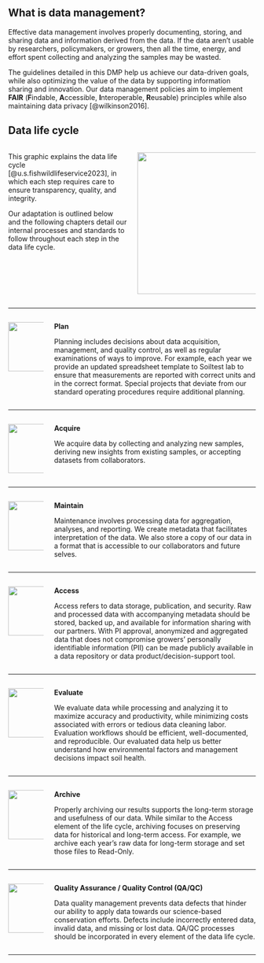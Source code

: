 ## What is data management? {#sec-data-management}

Effective data management involves properly documenting, storing, and sharing 
data and information derived from the data. If the data aren't usable
by researchers, policymakers, or growers, then all the time, energy, and effort
spent collecting and analyzing the samples may be wasted.

The guidelines detailed in this DMP help us achieve our data-driven goals, while
also optimizing the value of the data by supporting information sharing and
innovation. Our data management policies aim to implement **FAIR**
(**F**indable, **A**ccessible, **I**nteroperable, **R**eusable) principles while
also maintaining data privacy [@wilkinson2016].

## Data life cycle

::: columns
::: {.column style="width: 50%"}
This graphic explains the data life cycle [@u.s.fishwildlifeservice2023], in
which each step requires care to ensure transparency, quality, and integrity.

Our adaptation is outlined below and the following chapters detail our internal processes and standards to follow
throughout each step in the data life cycle.
:::

::: {.column style="width: 50%"}
[![](images/fws-data-lifecycle.png){fig-align="left"
width="3in"}](https://www.fws.gov/program/data-management/data-management-life-cycle)
:::
:::

----

::: columns
::: {.column style="width: 15%"}
![](images/fws-plan.png){width="100"}
:::

::: {.column style="width: 85%"}
**Plan**

Planning includes decisions about data acquisition, management, and quality control, as well as regular examinations of ways to improve. For example, each year we provide an updated spreadsheet template to Soiltest lab to ensure that measurements are reported with correct units and in the correct format. Special projects that deviate from our standard operating procedures require additional planning.
:::
:::

----

::: columns
::: {.column style="width: 15%"}
![](images/fws-acquire.png){width="100"}
:::

::: {.column style="width: 85%"}
**Acquire**

We acquire data by collecting and analyzing new samples, deriving new insights from existing samples, or accepting datasets from collaborators.
:::
:::

----

::: columns
::: {.column style="width: 15%"}
![](images/fws-maintain.png){width="100"}
:::

::: {.column style="width: 85%"}
**Maintain**

Maintenance involves processing data for aggregation, analyses, and reporting. We create metadata that facilitates interpretation of the data. We also store a copy of our data in a format that is accessible to our collaborators and future selves.
:::
:::

----

::: columns
::: {.column style="width: 15%"}
![](images/fws-access.png){width="100"}
:::

::: {.column style="width: 85%"}
**Access**

Access refers to data storage, publication, and security. Raw and processed data with accompanying metadata should be stored, backed up, and available for information sharing with our partners. With PI approval, anonymized and aggregated data that does not compromise growers’ personally identifiable information (PII) can be made publicly available in a data repository or data product/decision-support tool.
:::
:::

----

::: columns
::: {.column style="width: 15%"}
![](images/fws-evaluate.png){width="100"}
:::

::: {.column style="width: 85%"}
**Evaluate**

We evaluate data while processing and analyzing it to maximize accuracy and productivity, while minimizing costs associated with errors or tedious data cleaning labor. Evaluation workflows should be efficient, well-documented, and reproducible. Our evaluated data help us better understand how environmental factors and management decisions impact soil health.
:::
:::

----

::: columns
::: {.column style="width: 15%"}
![](images/fws-archive.png){width="100"}
:::

::: {.column style="width: 85%"}
**Archive**

Properly archiving our results supports the long-term storage and usefulness of our data. While similar to the Access element of the life cycle, archiving focuses on preserving data for historical and long-term access. For example, we archive each year’s raw data for long-term storage and set those files to Read-Only.
:::
:::

----

::: columns
::: {.column style="width: 15%"}
![](images/fws-qa-qc.png){width="100"}
:::

::: {.column style="width: 85%"}
**Quality Assurance / Quality Control (QA/QC)**

Data quality management prevents data defects that hinder our ability to apply data towards our science-based conservation efforts. Defects include incorrectly entered data, invalid data, and missing or lost data. QA/QC processes should be incorporated in every element of the data life cycle.
:::
:::

----